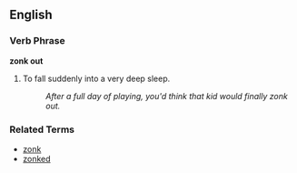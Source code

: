 ==English==

===Verb Phrase===
'''zonk out'''

# To fall suddenly into a very deep sleep.
#: ''After a full day of playing, you'd think that kid would finally zonk out.''

===Related Terms===
*[[zonk]]
*[[zonked]]